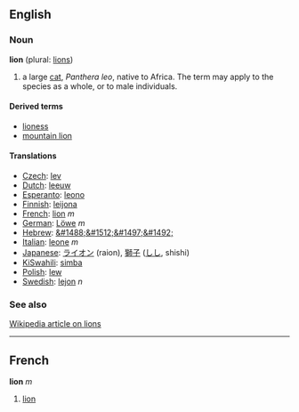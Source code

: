==English==
=== Noun ===
'''lion''' (plural: [[lions]])

# a large [[cat]], ''Panthera leo'', native to Africa.  The term may apply to the species as a whole, or to male individuals.

==== Derived terms ====
*[[lioness]]
*[[mountain lion]]

==== Translations ====

*[[Czech]]: [[lev]]
*[[Dutch]]: [[leeuw]]
*[[Esperanto]]: [[leono]]
*[[Finnish]]: [[leijona]]
*[[French]]: [[lion#French|lion]] ''m''
*[[German]]: [[Löwe]] ''m''
*[[Hebrew]]: [[&#1488;&#1512;&#1497;&#1492;]]
*[[Italian]]: [[leone]] ''m''
*[[Japanese]]: [[ライオン]] (raion), [[獅子]] ([[しし]], shishi)
*[[KiSwahili]]: [[simba]]
*[[Polish]]: [[lew]]
*[[Swedish]]: [[lejon]] ''n''

=== See also ===
[[w:Lion|Wikipedia article on lions]]

----
==French==
'''lion''' ''m''

#[[lion#English|lion]]